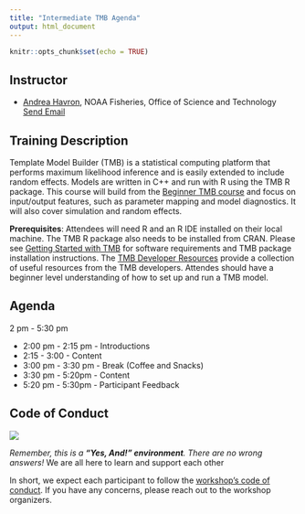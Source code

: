 ```yaml
---
title: "Intermediate TMB Agenda"
output: html_document
---
```


```r
knitr::opts_chunk$set(echo = TRUE)
```

## Instructor

* [Andrea Havron](https://github.com/andrea-havron-noaa), NOAA Fisheries, Office of Science and Technology <a href = "mailto: andrea.havron@noaa.gov">Send Email</a>

## Training Description

Template Model Builder (TMB) is a statistical computing platform that performs maximum likelihood inference and is easily extended to include random effects. Models are written in C++ and run with R using the TMB R package. This course will build from the [Beginner TMB course](https://nsawtraining.github.io/TMBtraining/articles/00-beginner-tmb-agenda.html) and focus on input/output features, such as parameter mapping and model diagnostics. It will also cover simulation and random effects. <br>

**Prerequisites**: Attendees will need R and an R IDE installed on their local machine. The TMB R package also needs to be installed from CRAN. Please see [Getting Started with TMB](https://nsawtraining.github.io/TMBtraining/articles/00_01_Getting_Started.html) for software requirements and TMB package installation instructions. The [TMB Developer Resources](https://nsawtraining.github.io/TMBtraining/articles/00_00_TMB_Developer_Resources.html) provide a collection of useful resources from the TMB developers. Attendes should have a beginner level understanding of how to set up and run a TMB model.  



## Agenda

2 pm - 5:30 pm

- 2:00 pm - 2:15 pm - Introductions
- 2:15 - 3:00 - Content
- 3:00 pm - 3:30 pm - Break (Coffee and Snacks)
- 3:30 pm - 5:20pm - Content 
- 5:20 pm - 5:30pm - Participant Feedback

## Code of Conduct


![](https://user-images.githubusercontent.com/75965120/193709013-78b841f6-c986-4cd8-9c82-9d42afe0a152.jpg)

*Remember, this is a **"Yes, And!" environment**. There are no wrong answers!* We are all here to learn and support each other 

In short, we expect each participant to follow the [workshop's code of conduct](https://www.amstat.org/meetings/code-of-conduct). If you have any concerns, please reach out to the workshop organizers. 
